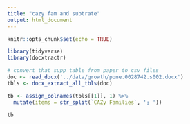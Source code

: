 ```yaml
---
title: "cazy fam and subtrate"
output: html_document
---
```


```r
knitr::opts_chunk$set(echo = TRUE)
```

```r
library(tidyverse)
library(docxtractr)
```


```r
# convert that supp table from paper to csv files
doc <- read_docx('../data/growth/pone.0028742.s002.docx')
tbls <- docx_extract_all_tbls(doc)
```


```r
tb <- assign_colnames(tbls[[1]], 1) %>% 
  mutate(items = str_split(`CAZy Families`, '; '))

tb
```

